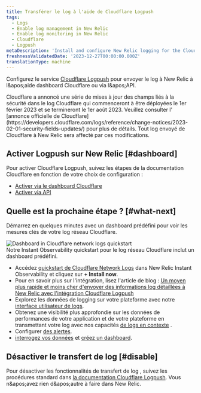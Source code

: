 ```yaml
---
title: Transférer le log à l'aide de Cloudflare Logpush
tags:
  - Logs
  - Enable log management in New Relic
  - Enable log monitoring in New Relic
  - Cloudflare
  - Logpush
metaDescription: 'Install and configure New Relic logging for the Cloudflare Logpush service, so you can use enhanced log management capabilities.'
freshnessValidatedDate: '2023-12-27T00:00:00.000Z'
translationType: machine
---
```


Configurez le service [Cloudflare Logpush](https://developers.cloudflare.com/logs/get-started/enable-destinations/new-relic/) pour envoyer le log à New Relic à l&amp;apos;aide dashboard Cloudflare ou via l&amp;apos;API.

<Callout variant="important">
  Cloudflare a annoncé une série de mises à jour des champs liés à la sécurité dans le log Cloudflare qui commenceront à être déployées le 1er février 2023 et se termineront le 1er août 2023. Veuillez consulter l&apos; [annonce officielle de Cloudflare](https://developers.cloudflare.com/logs/reference/change-notices/2023-02-01-security-fields-updates/) pour plus de détails. Tout log envoyé de Cloudflare à New Relic sera affecté par ces modifications.
</Callout>

## Activer Logpush sur New Relic [#dashboard]

Pour activer Cloudflare Logpush, suivez les étapes de la documentation Cloudflare en fonction de votre choix de configuration :

* [Activer via le dashboard Cloudflare](https://developers.cloudflare.com/logs/get-started/enable-destinations/new-relic/#manage-via-the-cloudflare-dashboard)
* [Activer via API](https://developers.cloudflare.com/logs/get-started/enable-destinations/new-relic/#manage-via-api)

## Quelle est la prochaine étape ? [#what-next]

Démarrez en quelques minutes avec un dashboard prédéfini pour voir les mesures clés de votre log réseau Cloudflare.

<img title="Dashboard in Cloudflare network logs quickstart" alt="Dashboard in Cloudflare network logs quickstart" src="/images/logs_screenshot-full_Cloudflare-logs-dashboard.webp" />

<figcaption>
  Notre Instant Observability quickstart pour le log réseau Cloudflare inclut un dashboard prédéfini.
</figcaption>

* Accédez [quickstart de Cloudflare Network Logs](https://newrelic.com/instant-observability/cloudflare/fc2bb0ac-6622-43c6-8c1f-6a4c26ab5434) dans New Relic Instant Observability et cliquez sur <DNT>**+ Install now**</DNT>.
* Pour en savoir plus sur l&apos;intégration, lisez l&apos;article de blog : [Un moyen plus rapide et moins cher d&apos;envoyer des informations log détaillées à New Relic avec l&apos;intégration Cloudflare Logpush](https://newrelic.com/blog/how-to-relic/cloudflare-log-integration)
* Explorez les données de logging sur votre plateforme avec notre [interface utilisateur de logs](/docs/logs/log-management/ui-data/use-logs-ui/).
* Obtenez une visibilité plus approfondie sur les données de performances de votre application et de votre plateforme en transmettant votre log avec nos capacités [de logs en contexte](/docs/logs/enable-log-management-new-relic/configure-logs-context/configure-logs-context-apm-agents/) .
* Configurer [des alertes](/docs/alerts-applied-intelligence/new-relic-alerts/alert-conditions/create-alert-conditions/).
* [interrogez vos données](/docs/query-your-data/explore-query-data/get-started/introduction-querying-new-relic-data/) et [créez un dashboard](/docs/query-your-data/explore-query-data/dashboards/introduction-dashboards/).

## Désactiver le transfert de log [#disable]

Pour désactiver les fonctionnalités de transfert de log , suivez les procédures standard dans [la documentation Cloudflare Logpush](https://developers.cloudflare.com/logs/faq/). Vous n&amp;apos;avez rien d&amp;apos;autre à faire dans New Relic.